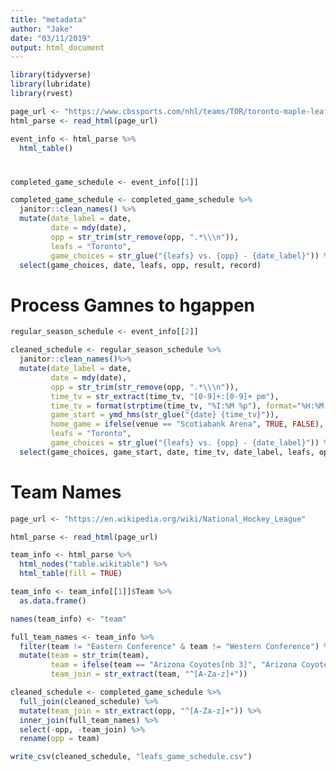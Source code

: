 ```yaml
---
title: "metadata"
author: "Jake"
date: "03/11/2019"
output: html_document
---
```


```r
library(tidyverse)
library(lubridate)
library(rvest)
```

```r
page_url <- "https://www.cbssports.com/nhl/teams/TOR/toronto-maple-leafs/schedule/regular/"
html_parse <- read_html(page_url) 

event_info <- html_parse %>%
  html_table()
```

#


```r
completed_game_schedule <- event_info[[1]]

completed_game_schedule <- completed_game_schedule %>%
  janitor::clean_names() %>%
  mutate(date_label = date,
         date = mdy(date),
         opp = str_trim(str_remove(opp, ".*\\\n")),
         leafs = "Toronto",
         game_choices = str_glue("{leafs} vs. {opp} - {date_label}")) %>%
  select(game_choices, date, leafs, opp, result, record)
```

# Process Gamnes to hgappen

```r
regular_season_schedule <- event_info[[2]]

cleaned_schedule <- regular_season_schedule %>%
  janitor::clean_names()%>%
  mutate(date_label = date,
         date = mdy(date),
         opp = str_trim(str_remove(opp, ".*\\\n")),
         time_tv = str_extract(time_tv, "[0-9]+:[0-9]+ pm"),
         time_tv = format(strptime(time_tv, "%I:%M %p"), format="%H:%M:%S"),
         game_start = ymd_hms(str_glue("{date} {time_tv}")),
         home_game = ifelse(venue == "Scotiabank Arena", TRUE, FALSE),
         leafs = "Toronto",
         game_choices = str_glue("{leafs} vs. {opp} - {date_label}")) %>%
  select(game_choices, game_start, date, time_tv, date_label, leafs, opp, venue, home_game)
```

# Team Names

```r
page_url <- "https://en.wikipedia.org/wiki/National_Hockey_League"

html_parse <- read_html(page_url) 

team_info <- html_parse %>%
  html_nodes("table.wikitable") %>%
  html_table(fill = TRUE)

team_info <- team_info[[1]]$Team %>%
  as.data.frame() 

names(team_info) <- "team"

full_team_names <- team_info %>%
  filter(team != "Eastern Conference" & team != "Western Conference") %>%
  mutate(team = str_trim(team),
         team = ifelse(team == "Arizona Coyotes[nb 3]", "Arizona Coyotes", team),
         team_join = str_extract(team, "^[A-Za-z]+"))
```

```r
cleaned_schedule <- completed_game_schedule %>%
  full_join(cleaned_schedule) %>%
  mutate(team_join = str_extract(opp, "^[A-Za-z]+")) %>%
  inner_join(full_team_names) %>%
  select(-opp, -team_join) %>%
  rename(opp = team)

write_csv(cleaned_schedule, "leafs_game_schedule.csv")
```


